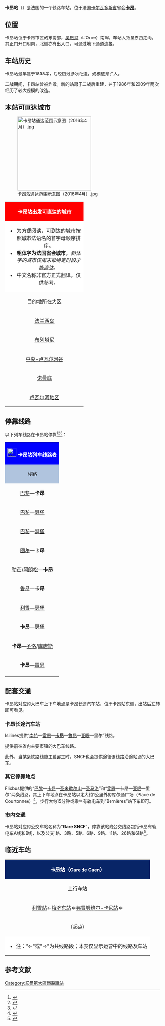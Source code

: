 {{noteTA|G1=法国地名}}
{{Infobox station
| name          =[[File:Sncf-logo.svg|32x32px]]卡昂站<br>Gare de Caen
| type          = [[法国铁路|法国铁路]]
| image = 	Gare de Caen-2013.jpg
|image_caption = 卡昂站（2013年）
| address       = {{FRA}}[[卡尔瓦多斯省|卡尔瓦多斯省]][[卡昂|卡昂]]
| latd          = 49
| latm          = 10
| lats          = 36
| latNS         = N
| longd         = 0
| longm         = 20
| longs         = 52
| longEW        = W
| operator = [[File:Sncf-logo.svg|32x32px]]
| coordinates_display = yes
| iso_region    = FR
| line          = 
* {{link-fr|芒特－瑟堡铁路|Ligne de Mantes-la-Jolie à Cherbourg}}
* {{link-fr|卡昂－图尔铁路|Ligne de Caen à Tours}}
| platform      = 4
| tracks        = 7
| elevation = 8米
| opened        = 1858年8月3日
| rebuilt = 
*1986年
*2009年
| status = 使用中
| closed        = 
| passengers= 约322.3万人次<ref>{{Cite web|url=https://ressources.data.sncf.com/explore/dataset/frequentation-gares/?sort=voyageurs_2014&q=caen|title=Fréquentation en gares|accessdate=2016-11-12|author=SNCF|date=|language=法语|publisher=SNCF Open Data|archive-date=2020-12-13|archive-url=https://web.archive.org/web/20201213023627/https://ressources.data.sncf.com/explore/dataset/frequentation-gares/?sort=voyageurs_2014&q=caen|dead-url=no}}</ref>
| pass_year= 2015年
| station_type = 客运车站，兼办货运业务
| connections = [[卡昂城市公共交通|卡昂城市公共交通]]
| route_map =
| map_locator   = 
| note =
}}

'''卡昂站'''（{{lang-fr|Gare de Caen}}）是法国的一个铁路车站，位于法国[[卡尔瓦多斯省|卡尔瓦多斯省]]省会'''[[卡昂|卡昂]]'''。

==位置==

卡昂站位于卡昂市区的东南部，[[奥恩河|奥恩河]]（L'Orne）南岸。车站大致呈东西走向，其正门开口朝南，北侧亦有出入口，可通过地下通道连接。

==车站历史==

卡昂站最早建于1858年，后经历过多次改造，规模逐渐扩大。

二战期间，卡昂站曾被炸毁。新的站房于二战后重建，并于1986年和2009年两次经历了较大规模的改造。

==本站可直达城市==

{{动态列表|最后更新时间：2016年6月30日。本章节内容仅供参考，不排除临时性的变更。欢迎修正和补充}}

[[File:卡昂站通达范围示意图（2016年4月）.jpg|240px]]

{| class="wikitable mw-collapsible"
|colspan="2" align="center" style="background:#FF0000"|<font color=#FFFFFF>'''卡昂站出发可直达的城市'''</font>
|-
|colspan="3" style="background:#FFFFFF"|
*为方便阅读，可到达的城市按照城市法语名的首字母顺序排序。
*'''粗体字为法国省会城市'''，''斜体字的城市仅周末或特定时段才能直达''。
*中文名称非官方正式翻译，仅供参考。
|-
!align="center" style="margin: 0 auto; width:15em;"|目的地所在大区
!align="center" |可以直达的目的地
|-
|align="center" |[[法兰西岛|法兰西岛]]
|[[芒特拉若利|芒特拉若利]]、'''[[巴黎|巴黎]]'''
|-
|align="center"|[[布列塔尼|布列塔尼]]
|[[布列塔尼地区多勒|布列塔尼地区多勒]]、'''[[雷恩|雷恩]]'''
|-
|align="center"|[[中央-卢瓦尔河谷大区|中央-卢瓦尔河谷]]
|[[圣皮耶尔德科尔站|圣皮耶尔德科尔]]、'''[[图尔|图尔]]'''
|-
|align="center" |[[诺曼底大区|诺曼底]]
|'''[[阿朗松|阿朗松]]'''、[[阿让唐|阿让唐]]、[[欧德里约|欧德里约]]、[[阿夫朗什|阿夫朗什]]、[[巴约|巴约]]、[[贝尔奈|贝尔奈]]、[[布雷特维尔-洛格约斯|布雷特维尔-洛格约斯]]、[[布里奥讷|布里奥讷]]、[[布特鲁尔德-安夫勒维尔|布特鲁尔德-安夫勒维尔]]、[[卡朗蒂伊|卡朗蒂伊]]、[[沙尤埃|沙尤埃]]、[[瑟堡|瑟堡]]、[[库唐斯|库唐斯]]、[[埃尔伯夫|埃尔伯夫]]、'''[[埃夫勒|埃夫勒]]'''、[[福利尼|福利尼]]、[[弗雷努维尔|弗雷努维尔]]、[[里勒河畔格洛|里勒河畔格洛]]、[[勒莫莱-利特里|勒莫莱-利特里]]、[[利雪|利雪]]、[[利松|利松]]、[[梅济东-卡农|梅济东-卡农]]、[[莫尔托-库利伯夫|莫尔托-库利伯夫]]、[[穆尔特|穆尔特]]、[[蓬埃贝尔|蓬埃贝尔]]、[[蓬托尔松|蓬托尔松]]、'''[[鲁昂|鲁昂]]'''、'''[[圣洛|圣洛]]'''、[[迪沃河畔圣皮埃尔|迪沃河畔圣皮埃尔]]、[[塞镇|塞镇]]、[[塞尔基尼|塞尔基尼]]、[[瓦洛涅|瓦洛涅]]
|-
|align="center"|[[卢瓦尔河地区|卢瓦尔河地区]]
|[[萨尔特河畔博蒙|萨尔特河畔博蒙]]、[[卢瓦堡|卢瓦堡]]、[[库隆比耶_(萨尔特省)|库隆比耶]]、[[埃科穆瓦|埃科穆瓦]]、[[拉吉耶尔什|拉吉耶尔什]]、'''[[勒芒|勒芒]]'''、[[蒙比佐|蒙比佐]]、[[萨尔特河畔讷维尔|萨尔特河畔讷维尔]]
|}

== 停靠线路 ==

{{动态列表|最后更新时间：2016年4月17日。本章节内容仅供参考，不排除临时性的变更。欢迎修正和补充}}

以下列车线路在卡昂站停靠<ref>{{Cite web|url=http://cdn.ter.sncf.com/medias/PDF/basse_normandie/FH%20Cherbourg-Paris%20du%2013%20d%C3%A9c%202015%20au%206%20mars%20et%20du%2023%20avr%20au%2026%20juin%202016%20MAJ%2023-11_tcm53-34612_tcm53-34008.pdf|title=巴黎-瑟堡列车时刻表|accessdate=2016-04-18|author=SNCF|date=|language=法语|publisher=TER Basse-Normandie}}{{dead link|date=2017年11月 |bot=InternetArchiveBot |fix-attempted=yes }}</ref><ref>{{Cite web|url=http://www.sncf.com/ressources/303_2.pdf|title=巴黎-瑟堡城际列车列车时刻表|accessdate=2016-04-18|author=SNCF|date=|language=法语|publisher=SNCF|archive-date=2016-04-19|archive-url=https://web.archive.org/web/20160419093432/http://www.sncf.com/ressources/303_2.pdf|dead-url=no}}</ref><ref>{{Cite web|url=http://www.sncf.com/fr/gare/horaires/caen|title=卡昂站实时列车时刻表|accessdate=2016-04-18|author=SNCF|date=|language=法语|publisher=SNCF|archive-date=2016-09-24|archive-url=https://web.archive.org/web/20160924222207/http://www.sncf.com/fr/gare/horaires/caen|dead-url=no}}</ref>：

{| class="wikitable mw-collapsible" 
|colspan="5" style="background:#0000FF" align="center" |[[File:Sncf-logo.svg|28x28px]] <font color=#FFFFFF>'''卡昂站列车线路表'''</font>
|-
!style="background:#B0C4DE"| 线路
!style="background:#B0C4DE"|车种
!style="background:#B0C4DE"|上一站
!style="background:#B0C4DE"|下一站
!style="background:#B0C4DE"|大致运行频率{{noteTag|name=noteA}}
|-
|[[巴黎圣拉扎尔站|巴黎]]—'''卡昂'''
| rowspan="4" align="center" |'''INTERCITÉS'''
|[[利雪站|利雪]]
|（终点）/[[巴约站|巴约站]]
|每天8趟左右
|-
|[[巴黎圣拉扎尔站|巴黎]]—[[瑟堡站|瑟堡]]
|[[巴黎圣拉扎尔站|巴黎圣拉扎尔]]
|[[巴约站|巴约]]
|每天10趟左右
|-
|[[巴黎圣拉扎尔站|巴黎]]—[[瑟堡站|瑟堡]]
|[[利雪站|利雪]]
|[[巴约站|巴约]]
|每天1~2趟
|-
|rowspan="2" |[[图尔站|图尔]]—'''卡昂'''
|rowspan="2"|[[梅济东站|梅济东]]
|rowspan="2"|（终点）
|每天2趟左右
|-
| rowspan="7" align="center"|[[File:Logo_TER.svg|37x37px]]
|每天1趟左右
|-
|[[勒芒站|勒芒]]/[[阿朗松站|阿朗松]]—'''卡昂'''
|[[梅济东站|梅济东]]
|（终点）
|每天6趟左右
|-
|[[鲁昂右岸站|鲁昂]]—'''卡昂'''
|[[梅济东站|梅济东]]
|（终点）
|每天5~7趟
|-
|[[利雪站|利雪]]—[[瑟堡站|瑟堡]]
|[[弗雷努维尔-卡尼站|弗雷努维尔-卡尼]]
|[[布雷特维尔-诺雷站|布雷特维尔-诺雷]]/[[巴约站|巴约]]
|每天3趟左右
|-
|'''卡昂'''—[[瑟堡站|瑟堡]]
|（起点）
|[[巴约站|巴约]]
|每天3趟左右
|-
|'''卡昂'''—[[圣洛站|圣洛]]/[[库唐斯站|库唐斯]]
|（起点）
|[[布雷特维尔-诺雷站|布雷特维尔-诺雷]]/[[巴约站|巴约]]
|每天9趟左右
|-
|'''卡昂'''—[[雷恩站|雷恩]]
|（起点）
|[[巴约站|巴约]]
|每天3~4趟
|-
|colspan="5" style="background:#FFFFFF"|{{noteFoot|1=
{{noteTag|name=noteA|1=在本栏中，往返1次为"1趟"；除特别标明外，其数据仅工作日有效，周末及节假日列车数量可能会减少}}
}}
|}

==配套交通==

卡昂站对应的大巴车上下车地点是卡昂长途汽车站，位于卡昂站东侧，出站后左转即可看见。

===卡昂长途汽车站===

Isilines提供“[[南特|南特]]—[[雷恩|雷恩]]—'''[[卡昂|卡昂]]'''—[[鲁昂|鲁昂]]—[[亚眠|亚眠]]—里尔”线路。

{{link-fr|卡尔瓦多斯省客运公司|Réseau interurbain du Calvados}}提供前往省内主要市镇的大巴车线路。

此外，当某条铁路线施工或罢工时，SNCF也会提供途径该线路沿途站点的大巴车。

===其它停靠地点===

Flixbus提供的“[[巴黎|巴黎]]—[[卡昂|卡昂]]—[[圣米歇尔山|圣米歇尔山]]—[[圣马洛|圣马洛]]”和“[[雷恩|雷恩]]—卡昂—[[亚眠|亚眠]]—里尔”两条线路，其上下车地点在卡昂站以北大约1公里外的库尔通广场（Place de Courtonnee）<ref>{{Cite web|url=https://www.flixbus.fr/horaires-arrets-bus/caen#/stop_maps|title=Flixbus在卡昂的上下车地点|accessdate=2016-04-18|author=Flixbus|date=|language=法语|publisher=Flixbus}}</ref>，步行大约15分钟或乘坐有轨电车到“Bernières”站下车即可。

===市内交通===

卡昂站对应的公交车站名称为“'''Gare SNCF'''”，停靠该站的公交线路包括卡昂有轨电车A线和B线，以及公交1路、3路、5路、6路、9路、11路、26路和61路<ref>{{Cite web|url=http://twisto.fr/upload/plans_cartos/twisto_centreville_2015.pdf|title=卡昂市区公交线路地图查询|accessdate=2016-04-18|author=Twisto(卡昂城市公共交通公司)|date=|language=法语|publisher=Twisto|deadurl=yes|archiveurl=https://web.archive.org/web/20160310071715/http://www.twisto.fr/upload/plans_cartos/twisto_centreville_2015.pdf|archivedate=2016-03-10}}</ref>。

==临近车站==

{|class="wikitable mw-collapsible" style="margin: 0 auto; width:66em;"
|colspan="3" style="background:#082567" align="center"|<font color=#FFFFFF>'''卡昂站（<span style="font-size:11pt;">Gare de Caen</span>）'''</font>
|-
!上行车站
!线路
!下行车站
|-
|align="center" |[[利雪站|利雪站]]←[[梅济东站|梅济东站]]⇐[[弗雷努维尔-卡尼站|弗雷努维尔-卡尼站]]⇐
|align="center" |'''{{link-fr|芒特－瑟堡铁路|Ligne de Mantes-la-Jolie à Cherbourg}}'''<br><div style="font-size:9pt">[[巴黎圣拉扎尔站|巴黎圣拉扎尔站]]239km←  →130km[[瑟堡站|瑟堡站]]</div>
|align="center" |→[[布雷特维尔-诺雷站|布雷特维尔-诺雷站]]
|-
|align="center" |（起点）
|align="center" |'''{{link-fr|卡昂－图尔铁路|Ligne de Caen à Tours}}'''<br><div style="text-align:right; font-size:9pt">→166km[[勒芒站|勒芒站]]</div>
|align="center" |⇒[[弗雷努维尔-卡尼站|弗雷努维尔-卡尼站]]⇒[[梅济东站|梅济东站]]→[[迪沃河畔圣皮埃尔站|迪沃河畔圣皮埃尔站]]<br><div style="text-align:right; font-size:9pt">（[[勒芒－梅济东铁路|勒芒－梅济东铁路]]）</div>
|-
|colspan="3" style="background:#FFFFFF"|
*注："⇐"或"⇒"为共线路段；本表仅显示运营中的线路及车站
|}

== 参考文献 ==
{{Reflist}}

{{法国主要火车站列表}}

[[Category:諾曼第大區鐵路車站|Category:諾曼第大區鐵路車站]]
